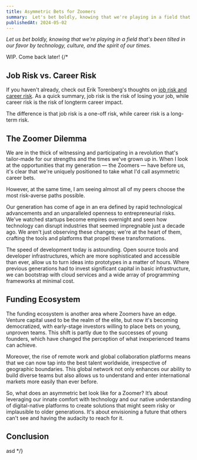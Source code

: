 ```yaml
---
title: Asymmetric Bets for Zoomers
summary:  Let's bet boldly, knowing that we're playing in a field that's been tilted in our favor by technology, culture, and the spirit of our times.
publishedAt: 2024-05-02
---
```

*Let us bet boldly, knowing that we're playing in a field that's been tilted in our favor by technology, culture, and the spirit of our times.*

WIP. Come back later!
{/* 
## Job Risk vs. Career Risk

If you haven't already, check out Erik Torenberg's thoughts on [job risk and career risk](https://eriktorenberg.substack.com/p/take-asymmetric-bets). As a quick summary, job risk is the risk of losing your job, while career risk is the risk of longterm career impact. 

The difference is that job risk is a one-off risk, while career risk is a long-term risk.

## The Zoomer Dilemma
We are in the thick of witnessing and participating in a revolution that's tailor-made for our strengths and the times we've grown up in.
When I look at the opportunities that my generation — the Zoomers — have before us, it's clear that we're uniquely positioned to take what I'd call asymmetric career bets. 


However, at the same time, I am seeing almost all of my peers choose the most risk-averse paths possible.

Our generation has come of age in an era defined by rapid technological advancements and an unparalleled openness to entrepreneurial risks. We've watched startups become empires overnight and seen how technology can disrupt industries that seemed impregnable just a decade ago. We aren't just observing these changes; we're at the heart of them, crafting the tools and platforms that propel these transformations.

The speed of development today is astounding. Open source tools and developer infrastructures, which are more sophisticated and accessible than ever, allow us to turn ideas into prototypes in a matter of hours. Where previous generations had to invest significant capital in basic infrastructure, we can bootstrap with cloud services and a wide array of programming frameworks at minimal cost.

## Funding Ecosystem
The funding ecosystem is another area where Zoomers have an edge. Venture capital used to be the realm of the elite, but now it's becoming democratized, with early-stage investors willing to place bets on young, unproven teams. This shift is partly due to the successes of young founders, which have changed the perception of what inexperienced teams can achieve.

Moreover, the rise of remote work and global collaboration platforms means that we can now tap into the best talent worldwide, irrespective of geographic boundaries. This global network not only enhances our ability to build diverse teams but also allows us to understand and enter international markets more easily than ever before.

So, what does an asymmetric bet look like for a Zoomer? It’s about leveraging our innate comfort with technology and our native understanding of digital-native platforms to create solutions that might seem risky or implausible to older generations. It's about envisioning a future that others can't see and having the audacity to reach for it.

## Conclusion
asd */}